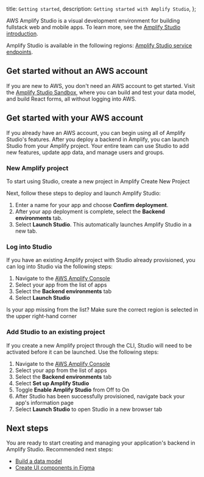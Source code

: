   title: `Getting started`,
  description: `Getting started with Amplify Studio`,
};

AWS Amplify Studio is a visual development environment for building fullstack web and mobile apps. To learn more, see the [Amplify Studio introduction](/console/).

Amplify Studio is available in the following regions: [Amplify Studio service endpoints](https://docs.aws.amazon.com/general/latest/gr/amplify.html#amplifyadmin_region).

## Get started without an AWS account

If you are new to AWS, you don't need an AWS account to get started. Visit the [Amplify Studio Sandbox](https://sandbox.amplifyapp.com/), where you can build and test your data model, and build React forms, all without logging into AWS.

## Get started with your AWS account

If you already have an AWS account, you can begin using all of Amplify Studio's features. After you deploy a backend in Amplify, you can launch Studio from your Amplify project. Your entire team can use Studio to add new features, update app data, and manage users and groups.

### New Amplify project
To start using Studio, create a new project in Amplify
<InternalLinkButton href="https://console.aws.amazon.com/amplify/home?#/deploy-backend">
  <span slot="text">Create New Project</span>
</InternalLinkButton>

Next, follow these steps to deploy and launch Amplify Studio:
1. Enter a name for your app and choose **Confirm deployment**. 
1. After your app deployment is complete, select the **Backend environments** tab.
1. Select **Launch Studio**. This automatically launches Amplify Studio in a new tab.

### Log into Studio
If you have an existing Amplify project with Studio already provisioned, you can log into Studio via the following steps:
1. Navigate to the [AWS Amplify Console](https://console.aws.amazon.com/amplify/home)
1. Select your app from the list of apps
1. Select the **Backend environments** tab
1. Select **Launch Studio**

<Callout info>

Is your app missing from the list? Make sure the correct region is selected in the upper right-hand corner

</Callout>

### Add Studio to an existing project
If you create a new Amplify project through the CLI, Studio will need to be activated before it can be launched. Use the following steps:
1. Navigate to the [AWS Amplify Console]("https://console.aws.amazon.com/amplify/home")
1. Select your app from the list of apps
1. Select the **Backend environments** tab
1. Select **Set up Amplify Studio**
1. Toggle **Enable Amplify Studio** from Off to On
1. After Studio has been successfully provisioned, navigate back your app's information page
1. Select **Launch Studio** to open Studio in a new browser tab

## Next steps

You are ready to start creating and managing your application's backend in Amplify Studio. Recommended next steps:
  * [Build a data model](/console/data/data-model)
  * [Create UI components in Figma](/console/uibuilder/figmatocode/)
